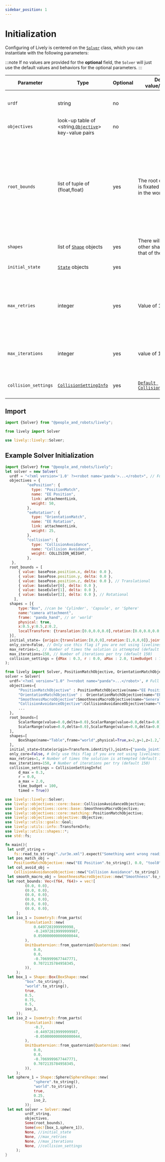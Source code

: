 ```yaml
---
sidebar_position: 1
---
```


# Initialization 

Configuring of Lively is centered on the [`Solver`](../Solver) class, which you can instantiate with the following parameters:

:::note
If no values are provided for the **optional** field, the `Solver` will just use the default values and behaviors for the optional parameters. 
:::


|Parameter|Type|Optional|Default value/behavior|Description|
|---|---|---|---|---|
|`urdf`|string|no||The string representation of XML format. |
|`objectives`|look-up table of <string,[`Objective`](../Objectives)> key-value pairs |no||The initial objectives to the `Solver`.|
|`root_bounds`|list of tuple of (float,float)|yes|The root of the robot is fixated to the origin in the world frame.|The list of hard limits on how much the base of the robot can move relative to the world frame. Each element is a tuple of two float. The first float number is the center value and the second value is the delta|
|`shapes`|list of [`Shape`](../Shapes) objects|yes|There will be no other shapes beside that of the robot.|The initial environmental shapes.|
|`initial_state`|[`State`](../state) objects|yes||The initial state to the `Solver`.|
|`max_retries`|integer|yes|Value of 1 is used|The maximum number of randomly initialized rounds allowed for each invocation of `solve`.|
|`max_iterations`|integer|yes|value of 150 is used|The number of maximum iterations per round within the optimization.|
|`collision_settings`|[`CollisionSettingInfo`](../Info/CollisionSettingInfo)|yes|[`Default CollisionSettingInfo`](../Info/collisionSettingInfo)|The initial setting to [`Collision Avoidance`](../collision).|

## Import

<Tabs>
  <TabItem value="js" label="Javascript">

  ```js
  import {Solver} from "@people_and_robots/lively";
  ```

  </TabItem>
  <TabItem value="py" label="Python">

  ```py
  from lively import Solver
  ```
   </TabItem>
   <TabItem value= "rust" label="Rust"> 

   ```rust
   use lively::lively::Solver;
   ``` 
   </TabItem>
</Tabs> 






## Example Solver Initialization
<Tabs>
  <TabItem value="js" label="Javascript">

  ```js
  import {Solver} from "@people_and_robots/lively";
  let solver = new Solver(
    urdf = "<?xml version='1.0' ?><robot name='panda'>...</robot>", // Full urdf as a string
    objectives = {
            "eePosition": {
              type: "PositionMatch",
              name: "EE Position",
              link: attachmentLink,
              weight: 50,
            },
            "eeRotation": {
              type: "OrientationMatch",
              name: "EE Rotation",
              link: attachmentLink,
              weight: 25,
            },
            "collision": {
              type: "CollisionAvoidance",
              name: "Collision Avoidance",
              weight: COLLISION_WEIGHT,
            },
     },
    root_bounds = [
        { value: basePose.position.x, delta: 0.0 },
        { value: basePose.position.y, delta: 0.0 },
        { value: basePose.position.z, delta: 0.0 }, // Translational
        { value: baseEuler[0], delta: 0.0 },
        { value: baseEuler[1], delta: 0.0 },
        { value: baseEuler[2], delta: 0.0 }, // Rotational
      ],
    shapes = [{
        type:"Box", //can be 'Cylinder', 'Capsule', or 'Sphere'
        name:"camera attachment",
        frame: "panda_hand", // or 'world'
        physical: true,
        x:0.5,y:0.5,z:0.2,
        localTransform: {translation:[0.0,0.0,0.0],rotation:[0.0,0.0,0.0,1.0]} // [x, y, z, w] ordering for quaternion
    }],
    initial_state= {origin:{translation:[0,0,0],rotation:[1,0,0,0]},joints:{panda_joint1:0.0,panda_joint2:0.0}}, // Optional
    only_core=False, // Only use this flag if you are not using liveliness objectives and want a slight speed-up.
    max_retries=1, // Number of times the solution is attempted (default 1)
    max_iterations=150, // Number of iterations per try (default 150)
    collision_settings = {dMax : 0.3, r : 0.0, aMax : 2.0, timeBudget : 100, timed : true}
  );
  ```

  </TabItem>
  <TabItem value="py" label="Python">

  ```py
  from lively import Solver, PositionMatchObjective, OrientationMatchObjective, SmoothnessMacroObjective, CollisionAvoidanceObjective, State, Transform, ScalarRange, BoxShape
  solver = Solver(
    urdf='<?xml version="1.0" ?><robot name="panda">...</robot>', # Full urdf as a string
    objectives={
        "PositionMatchObjective" : PositionMatchObjective(name="EE Position",link="panda_hand",weight=50),
        "OrientationMatchObjective" :  OrientationMatchObjective(name="EE Rotation",link="panda_hand",weight=25),
        "SmoothnessMacroObjective":SmoothnessMacroObjective(name="General Smoothness",weight=10),
        "CollisionAvoidanceObjective":CollisionAvoidanceObjective(name="Collision Avoidance",weight=10)
        ...
    }, 
    root_bounds=[
        ScalarRange(value=0.0,delta=0.0),ScalarRange(value=0.0,delta=0.0),ScalarRange(value=0.0,delta=0.0), # Translational, (x, y, z)
        ScalarRange(value=0.0,delta=0.0),ScalarRange(value=0.0,delta=0.0),ScalarRange(value=0.0,delta=0.0)  # Rotational, (r, p, y)
    ],
    shapes=[
        BoxShape(name="Table",frame="world",physical=True,x=2,y=1,z=1.2,local_transform=Transform.isometry())
    ], 
    initial_state=State(origin=Transform.identity(),joints={"panda_joint1":0.0,"panda_joint2":0.0,...}), # Optional
    only_core=False, # Only use this flag if you are not using liveliness objectives and want a slight speed-up.
    max_retries=1, # Number of times the solution is attempted (default 1)
    max_iterations=150, # Number of iterations per try (default 150)
    collision_settings = CollisionSettingInfo(
        d_max = 0.3, 
        r = 0.0, 
        a_max = 2.0, 
        time_budget = 100, 
        timed = True))
  ```
   </TabItem>
   <TabItem value= "rust" label="Rust"> 

   ```rust
   use lively::lively::Solver;
   use lively::objectives::core::base::CollisionAvoidanceObjective;
   use lively::objectives::core::base::SmoothnessMacroObjective;
   use lively::objectives::core::matching::PositionMatchObjective;
   use lively::objectives::objective::Objective;
   use lively::utils::goals::Goal;
   use lively::utils::info::TransformInfo;
   use lively::utils::shapes::*;
   use std::fs;

   fn main(){
    let urdf_string =
       fs::read_to_string("./ur3e.xml").expect("Something went wrong reading the file");
    let pos_match_obj =
       PositionMatchObjective::new("EE Position".to_string(), 0.0, "tool0".to_string());
    let col_avoid_obj =
       CollisionAvoidanceObjective::new("Collision Avoidance".to_string(), 20.0);
    let smooth_macro_obj = SmoothnessMacroObjective::new("Smoothness".to_string(), 30.0);
    let root_bounds: Vec<(f64, f64)> = vec![
            (0.0, 0.0),
            (0.0, 0.0),
            (0.0, 0.0),
            (0.0, 0.0),
            (0.0, 0.0),
            (0.0, 0.0),
        ];
    let iso_1 = Isometry3::from_parts(
            Translation3::new(
                0.6497281999999998,
                -0.24972819999999987,
                0.050000000000000044,
            ),
            UnitQuaternion::from_quaternion(Quaternion::new(
                0.0,
                0.0,
                -0.7069999677447771,
                0.7072135784958345,
            )),
        );
    let box_1 = Shape::Box(BoxShape::new(
            "box".to_string(),
            "world".to_string(),
            true,
            0.5,
            0.75,
            0.5,
            iso_1,
        ));  
    let iso_2 = Isometry3::from_parts(
            Translation3::new(
                -0.7,
                -0.44972819999999987,
                -0.050000000000000044,
            ),
            UnitQuaternion::from_quaternion(Quaternion::new(
                0.0,
                0.0,
                -0.7069999677447771,
                0.7072135784958345,
            )),
        );
    let sphere_1 = Shape::Sphere(SphereShape::new(
                "sphere".to_string(),
                "world".to_string(),
                true,
                0.25,
                iso_2,
            ));
    let mut solver = Solver::new(
            urdf_string,
            objectives,
            Some(root_bounds),
            Some(vec![box_1,sphere_1]),
            None, //initial_state
            None, //max_retries
            None, //max_iterations
            None, //collision_settings
        );
   }
   ``` 
   </TabItem>
</Tabs> 











